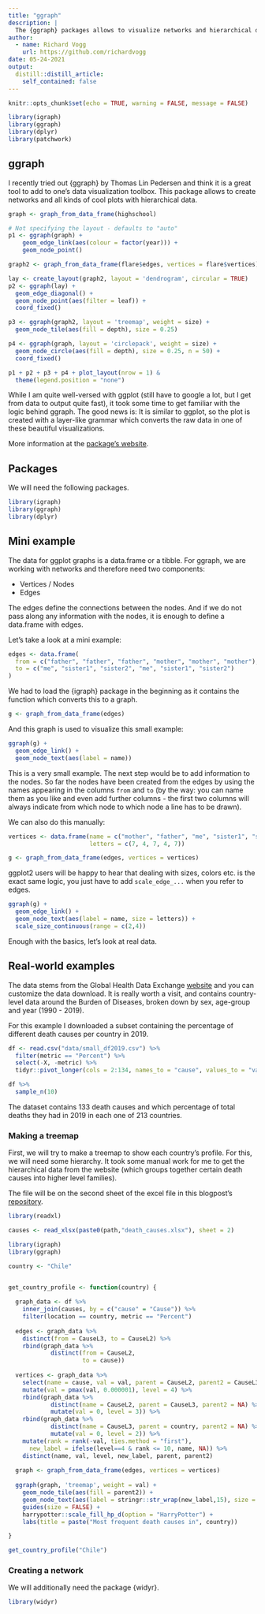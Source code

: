 ```yaml
---
title: "ggraph"
description: |
  The {ggraph} packages allows to visualize networks and hierarchical data in beautiful ways. In this post I would like to show in which format your data has to be so that ggraph does what you want it to do.
author:
  - name: Richard Vogg
    url: https://github.com/richardvogg
date: 05-24-2021
output:
  distill::distill_article:
    self_contained: false
---
```



```r
knitr::opts_chunk$set(echo = TRUE, warning = FALSE, message = FALSE)

library(igraph)
library(ggraph)
library(dplyr)
library(patchwork)
```

## ggraph

I recently tried out {ggraph} by Thomas Lin Pedersen and think it is a great tool to add to one's data visualization toolbox. This package allows to create networks and all kinds of cool plots with hierarchical data.

```r

graph <- graph_from_data_frame(highschool)

# Not specifying the layout - defaults to "auto"
p1 <- ggraph(graph) + 
    geom_edge_link(aes(colour = factor(year))) + 
    geom_node_point()

graph2 <- graph_from_data_frame(flare$edges, vertices = flare$vertices)

lay <- create_layout(graph2, layout = 'dendrogram', circular = TRUE)
p2 <- ggraph(lay) + 
  geom_edge_diagonal() + 
  geom_node_point(aes(filter = leaf)) + 
  coord_fixed()

p3 <- ggraph(graph2, layout = 'treemap', weight = size) + 
  geom_node_tile(aes(fill = depth), size = 0.25)

p4 <- ggraph(graph, layout = 'circlepack', weight = size) + 
  geom_node_circle(aes(fill = depth), size = 0.25, n = 50) + 
  coord_fixed()

p1 + p2 + p3 + p4 + plot_layout(nrow = 1) &
  theme(legend.position = "none")

```


While I am quite well-versed with ggplot (still have to google a lot, but I get from data to output quite fast), it took some time to get familiar with the logic behind ggraph. The good news is: It is similar to ggplot, so the plot is created with a layer-like grammar which converts the raw data in one of these beautiful visualizations.

More information at the [package's website](https://www.data-imaginist.com/2017/ggraph-introduction-layouts/).


## Packages

We will need the following packages.

```r
library(igraph)
library(ggraph)
library(dplyr)
```

## Mini example

The data for ggplot graphs is a data.frame or a tibble. For ggraph, we are working with networks and therefore need two components:

* Vertices / Nodes
* Edges

The edges define the connections between the nodes. And if we do not pass along any information with the nodes, it is enough to define a data.frame with edges.

Let's take a look at a mini example:

```r
edges <- data.frame(
  from = c("father", "father", "father", "mother", "mother", "mother"),
  to = c("me", "sister1", "sister2", "me", "sister1", "sister2")
)
```

We had to load the {igraph} package in the beginning as it contains the function which converts this to a graph.

```r
g <- graph_from_data_frame(edges)
```

And this graph is used to visualize this small example:

```r
ggraph(g) +
  geom_edge_link() + 
  geom_node_text(aes(label = name))
```

This is a very small example. The next step would be to add information to the nodes. So far the nodes have been created from the edges by using the names appearing in the columns `from` and `to` (by the way: you can name them as you like and even add further columns - the first two columns will always indicate from which node to which node a line has to be drawn).

We can also do this manually:

```r
vertices <- data.frame(name = c("mother", "father", "me", "sister1", "sister2"),
                       letters = c(7, 4, 7, 4, 7))
```

```r
g <- graph_from_data_frame(edges, vertices = vertices)
```

ggplot2 users will be happy to hear that dealing with sizes, colors etc. is the exact same logic, you just have to add `scale_edge_...` when you refer to edges.

```r
ggraph(g) +
  geom_edge_link() + 
  geom_node_text(aes(label = name, size = letters)) +
  scale_size_continuous(range = c(2,4))
```

Enough with the basics, let's look at real data.

## Real-world examples

The data stems from the Global Health Data Exchange [website](http://ghdx.healthdata.org/gbd-results-tool) and you can customize the data download. It is really worth a visit, and contains country-level data around the Burden of Diseases, broken down by sex, age-group and year (1990 - 2019).

For this example I downloaded a subset containing the percentage of different death causes per country in 2019.

```r
df <- read.csv("data/small_df2019.csv") %>%
  filter(metric == "Percent") %>%
  select(-X, -metric) %>%
  tidyr::pivot_longer(cols = 2:134, names_to = "cause", values_to = "val")
```

```r
df %>%
  sample_n(10)
```

The dataset contains 133 death causes and which percentage of total deaths they had in 2019 in each one of 213 countries.

### Making a treemap

First, we will try to make a treemap to show each country's profile. For this, we will need some hierarchy. It took some manual work for me to get the hierarchical data from the website (which groups together certain death causes into higher level families).

The file will be on the second sheet of the excel file in this blogpost's [repository]().

```r
library(readxl)

causes <- read_xlsx(paste0(path,"death_causes.xlsx"), sheet = 2)
```


```r

library(igraph)
library(ggraph)

country <- "Chile"


get_country_profile <- function(country) {
  
  graph_data <- df %>%
    inner_join(causes, by = c("cause" = "Cause")) %>%
    filter(location == country, metric == "Percent")
  
  edges <- graph_data %>%
    distinct(from = CauseL3, to = CauseL2) %>%
    rbind(graph_data %>% 
            distinct(from = CauseL2,
                     to = cause))
  
  vertices <- graph_data %>%
    select(name = cause, val = val, parent = CauseL2, parent2 = CauseL3) %>%
    mutate(val = pmax(val, 0.000001), level = 4) %>%
    rbind(graph_data %>% 
            distinct(name = CauseL2, parent = CauseL3, parent2 = NA) %>% 
            mutate(val = 0, level = 3)) %>%
    rbind(graph_data %>% 
            distinct(name = CauseL3, parent = country, parent2 = NA) %>% 
            mutate(val = 0, level = 2)) %>%
    mutate(rank = rank(-val, ties.method = "first"),
      new_label = ifelse(level==4 & rank <= 10, name, NA)) %>%
    distinct(name, val, level, new_label, parent, parent2)
  
  graph <- graph_from_data_frame(edges, vertices = vertices)
  
  ggraph(graph, 'treemap', weight = val) + 
    geom_node_tile(aes(fill = parent2)) +
    geom_node_text(aes(label = stringr::str_wrap(new_label,15), size = val)) +
    guides(size = FALSE) +
    harrypotter::scale_fill_hp_d(option = "HarryPotter") +
    labs(title = paste("Most frequent death causes in", country))

}

get_country_profile("Chile")

```

### Creating a network

We will additionally need the package {widyr}.

```r
library(widyr)
```


